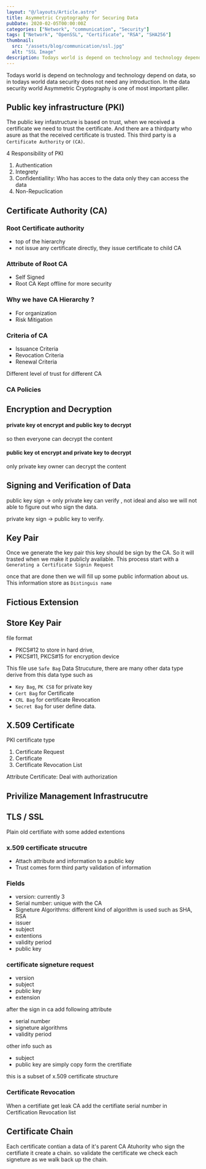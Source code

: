 ```yaml
---
layout: "@/layouts/Article.astro"
title: Asymmetric Cryptography for Securing Data
pubDate: 2020-02-05T00:00:00Z
categories: ["Network", "communication", "Security"]
tags: ["Network", "OpenSSL", "Certificate", "RSA", "SHA256"]
thumbnail:
  src: "/assets/blog/communication/ssl.jpg"
  alt: "SSL Image"
description: Todays world is depend on technology and technology depend on data, so in todays world data security does not need any introduction. In the data security world Asymmetric Cryptography is one of most important piller.
---
```


Todays world is depend on technology and technology depend on data, so in todays world data security does not need any introduction. In the data security world Asymmetric Cryptography is one of most important piller.

## Public key infrastructure (PKI)

The public key infastructure is based on trust, when we received a certificate we need to trust the certificate. And there are a thirdparty who asure as that the received certificate is trusted. This third party is a `Certificate Authority` or `(CA)`.

4 Responsibility of PKI

1. Authentication
2. Integrety
3. Confidentiallity: Who has acces to the data only they can access the data
4. Non-Repuclication

## Certificate Authority (CA)

### Root Certificate authority

- top of the hierarchy
- not issue any certificate directly, they issue certificate to child CA

### Attribute of Root CA

- Self Signed
- Root CA Kept offline for more security

### Why we have CA Hierarchy ?

- For organization
- Risk Mitigation

### Criteria of CA

- Issuance Criteria
- Revocation Criteria
- Renewal Criteria

Different level of trust for different CA

### CA Policies

## Encryption and Decryption

#### private key ot encrypt and public key to decrypt

so then everyone can decrypt the content

#### public key ot encrypt and private key to decrypt

only private key owner can decrypt the content

## Signing and Verification of Data

public key sign -> only private key can verify , not ideal and also we will not able to figure out who sign the data.

private key sign -> public key to verify.

## Key Pair

Once we generate the key pair this key should be sign by the CA. So it will trasted when we make it publicly available. This process start with a `Generating a Certificate Signin Request`

once that are done then we will fill up some public information about us. This information store as `Distinguis name`

## Fictious Extension

## Store Key Pair

file format

- PKCS#12 to store in hard drive,
- PKCS#11, PKCS#15 for encryption device

This file use `Safe Bag` Data Strucuture, there are many other data type derive from this data type such as

- `Key Bag`, `PK CS8` for private key
- `Cert Bag` for Certificate
- `CRL Bag` for certificate Revocation
- `Secret Bag` for user define data.

## X.509 Certificate

PKI certificate type

1. Certificate Request
2. Certificate
3. Certificate Revocation List

Attribute Certificate: Deal with authorization

## Privilize Management Infrastrucutre

## TLS / SSL

Plain old certifiate with some added extentions

### x.509 certificate strucutre

- Attach attribute and information to a public key
- Trust comes form third party validation of information

### Fields

- version: currently 3
- Serial number: unique with the CA
- Signeture Algorithms: different kind of algorithm is used such as SHA, RSA
- issuer
- subject
- extentions
- validity period
- public key

### certificate signeture request

- version
- subject
- public key
- extension

after the sign in ca add following attribute

- serial number
- signeture algorithms
- validity period

other info such as

- subject
- public key
  are simply copy form the crertifiate

this is a subset of x.509 certificate structure

### Certificate Revocation

When a certifiate get leak CA add the certifiate serial number in Certification Revocation list

## Certificate Chain

Each certificate contian a data of it's parent CA Atuhority who sign the certifiate it create a chain. so validate the certificate we check each signeture as we walk back up the chain.
